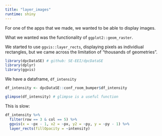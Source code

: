 ```yaml
---
title: "layer_images"
runtime: shiny
---
```


For one of the apps that we made, we wanted to be able to display images.

What we wanted was the functionality of `ggplot2::geom_raster`.

We started to use `ggvis::layer_rects`, displaying pixels as individiual rectangles, but we came across the limitation of "thousands of geometries".

```r
library(dpcDataSE) # github: SE-EEI/dpcDataSE
library(dplyr)
library(ggvis)
```

We have a dataframe, `df_intensity`

```r
df_intensity <- dpcDataSE::conf_room_bumper$df_intensity

glimpse(df_intensity) # glimpse is a useful function
```

This is slow:

```r
df_intensity %>% 
  filter(row == 3 & col == 5) %>%
  ggvis(x = ~px - 1, x2 = ~px, y2 = ~py, y = ~py - 1) %>%
  layer_rects(fillOpacity = ~intensity)
```

